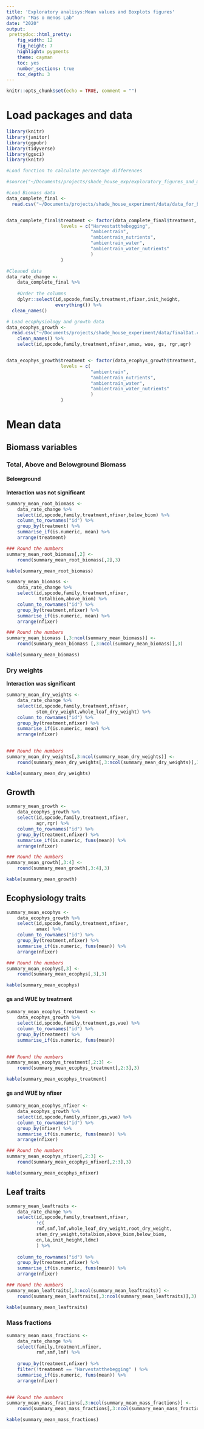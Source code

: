 ```yaml
---
title: 'Exploratory analisys:Mean values and Boxplots figures'
author: "Mas o menos Lab"
date: "2020"
output: 
 prettydoc::html_pretty:
    fig_width: 12
    fig_height: 7
    highlight: pygments
    theme: cayman   
    toc: yes
    number_sections: true
    toc_depth: 3
---
```



```r
knitr::opts_chunk$set(echo = TRUE, comment = "")
```

# Load packages and data
```r
library(knitr)
library(janitor)
library(ggpubr)
library(tidyverse)
library(ggsci)
library(knitr)

```


```r
#Load function to calculate percentage differences

#source("~/Documents/projects/shade_house_exp/exploratory_figures_and_models/codes/perc_d#ifference_funtions_calculator.R")
```


```r

#Load Biomass data
data_complete_final <- 
  read.csv("~/Documents/projects/shade_house_experiment/data/data_for_biomass_leaftraits_models.csv", header = T)


data_complete_final$treatment <- factor(data_complete_final$treatment,
					levels = c("Harvestatthebegging",
							   "ambientrain", 
							   "ambientrain_nutrients",
							   "ambientrain_water",
							   "ambientrain_water_nutrients"
							   )
					)

#Cleaned data
data_rate_change <- 
    data_complete_final %>% 
    
    #Order the columns  
    dplyr::select(id,spcode,family,treatment,nfixer,init_height,
                  everything()) %>% 
  clean_names()

```


```r

# Load ecophysiology and growth data
data_ecophys_growth <- 
  read.csv("~/Documents/projects/shade_house_experiment/data/finalDat.csv", header = T) %>%
	clean_names() %>% 
	select(id,spcode,family,treatment,nfixer,amax, wue, gs, rgr,agr)


data_ecophys_growth$treatment <- factor(data_ecophys_growth$treatment,
					levels = c(
							   "ambientrain", 
							   "ambientrain_nutrients",
							   "ambientrain_water",
							   "ambientrain_water_nutrients"
							   )
					)

```


# Mean data 

## Biomass variables

### Total, Above and Belowground Biomass

#### Belowground

__Interaction was not significant__
```r

summary_mean_root_biomass <-  
	data_rate_change %>% 
	select(id,spcode,family,treatment,nfixer,below_biom) %>% 
	column_to_rownames("id") %>% 
	group_by(treatment) %>% 
	summarise_if(is.numeric, mean) %>% 
	arrange(treatment)

### Round the numbers
summary_mean_root_biomass[,2] <-
	round(summary_mean_root_biomass[,2],3) 

kable(summary_mean_root_biomass)
```



```r
summary_mean_biomass <-  
	data_rate_change %>% 
	select(id,spcode,family,treatment,nfixer,
		    totalbiom,above_biom) %>% 
	column_to_rownames("id") %>% 
	group_by(treatment,nfixer) %>% 
	summarise_if(is.numeric, mean) %>% 
	arrange(nfixer)

### Round the numbers
summary_mean_biomass [,3:ncol(summary_mean_biomass)] <-
	round(summary_mean_biomass [,3:ncol(summary_mean_biomass)],3) 

kable(summary_mean_biomass)
```

### Dry weights

__Interaction was significant__
```r
summary_mean_dry_weights <-  
	data_rate_change %>% 
	select(id,spcode,family,treatment,nfixer,
		   stem_dry_weight,whole_leaf_dry_weight) %>% 
	column_to_rownames("id") %>% 
	group_by(treatment,nfixer) %>% 
	summarise_if(is.numeric, mean) %>% 
	arrange(nfixer)
	

### Round the numbers
summary_mean_dry_weights[,3:ncol(summary_mean_dry_weights)] <-
	round(summary_mean_dry_weights[,3:ncol(summary_mean_dry_weights)],3) 

kable(summary_mean_dry_weights)
```



## Growth 
```r
summary_mean_growth <-  
	data_ecophys_growth %>% 
	select(id,spcode,family,treatment,nfixer,
		   agr,rgr) %>% 
	column_to_rownames("id") %>% 
	group_by(treatment,nfixer) %>% 
	summarise_if(is.numeric, funs(mean)) %>% 
	arrange(nfixer)

### Round the numbers
summary_mean_growth[,3:4] <-
	round(summary_mean_growth[,3:4],3) 

kable(summary_mean_growth)
```


## Ecophysiology traits 

```r

summary_mean_ecophys <-  
	data_ecophys_growth %>% 
	select(id,spcode,family,treatment,nfixer,
		   amax) %>% 
	column_to_rownames("id") %>% 
	group_by(treatment,nfixer) %>% 
	summarise_if(is.numeric, funs(mean)) %>% 
	arrange(nfixer)

### Round the numbers
summary_mean_ecophys[,3] <-
	round(summary_mean_ecophys[,3],3) 

kable(summary_mean_ecophys)
```


#### gs and WUE by treatment
```r
summary_mean_ecophys_treatment <-  
	data_ecophys_growth %>% 
	select(id,spcode,family,treatment,gs,wue) %>% 
	column_to_rownames("id") %>% 
	group_by(treatment) %>% 
	summarise_if(is.numeric, funs(mean)) 
	

### Round the numbers
summary_mean_ecophys_treatment[,2:3] <-
	round(summary_mean_ecophys_treatment[,2:3],3) 

kable(summary_mean_ecophys_treatment)

```


#### gs and WUE by nfixer

```r
summary_mean_ecophys_nfixer <-  
	data_ecophys_growth %>% 
	select(id,spcode,family,nfixer,gs,wue) %>% 
	column_to_rownames("id") %>% 
	group_by(nfixer) %>% 
	summarise_if(is.numeric, funs(mean)) %>% 
	arrange(nfixer)

### Round the numbers
summary_mean_ecophys_nfixer[,2:3] <-
	round(summary_mean_ecophys_nfixer[,2:3],3) 

kable(summary_mean_ecophys_nfixer)

```


## Leaf traits

```r
summary_mean_leaftraits <-  
	data_rate_change %>% 
	select(id,spcode,family,treatment,nfixer,
		   !c(
		   rmf,smf,lmf,whole_leaf_dry_weight,root_dry_weight,
		   stem_dry_weight,totalbiom,above_biom,below_biom,
		   cn,la,init_height,ldmc)
		   ) %>%
	
	column_to_rownames("id") %>% 
	group_by(treatment,nfixer) %>% 
	summarise_if(is.numeric, funs(mean)) %>% 
	arrange(nfixer)

### Round the numbers
summary_mean_leaftraits[,3:ncol(summary_mean_leaftraits)] <-
	round(summary_mean_leaftraits[,3:ncol(summary_mean_leaftraits)],3) 

kable(summary_mean_leaftraits)

```

### Mass fractions

```r

summary_mean_mass_fractions <-  
	data_rate_change %>% 
	select(family,treatment,nfixer,
		   rmf,smf,lmf) %>%
		
	group_by(treatment,nfixer) %>% 
	filter(!treatment == "Harvestatthebegging" ) %>% 
	summarise_if(is.numeric, funs(mean)) %>% 
	arrange(nfixer) 
	

### Round the numbers
summary_mean_mass_fractions[,3:ncol(summary_mean_mass_fractions)] <-
	round(summary_mean_mass_fractions[,3:ncol(summary_mean_mass_fractions)],3) 

kable(summary_mean_mass_fractions)
```

